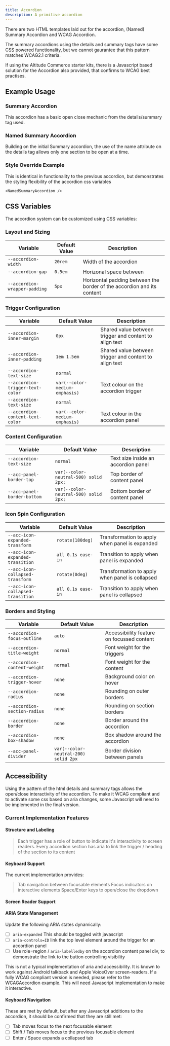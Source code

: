 ```yaml
---
title: Accordion
description: A primitive accordion
---
```





<Aside type="caution">

There are two HTML templates laid out for the accordion, (Named) Summary Accordion and WCAG Accordion. 

The summary accordions using the details and summary tags have some CSS powered functionality, but we cannot gaurantee that this pattern matches WCAG2.1 criteria.

If using the Altitude Commerce starter kits, there is a Javascript based solution for the Accordion also provided, that confirms to WCAG best practises.

</Aside>


## Example Usage

### Summary Accordion

This accordion has a basic open close mechanic from the details/summary tag used.

<ShowComponent filePath="./src/components/accordion/SummaryAccordion.html">
  <SummaryAccordion />
</ShowComponent>

### Named Summary Accordion

Building on the initial Summary accordion, the use of the name attribute on the details tag allows only one section to be open at a time.

<ShowComponent filePath="./src/components/accordion/NamedSummaryAccordion.html">
  <NamedSummaryAccordion />
</ShowComponent>

### Style Override Example

This is identical in functionality to the previous accordion, but demonstrates the styling flexibility of the accordion css variables

<ShowComponent filePath="./src/components/accordion/NamedSummaryAccordion.html">
  <div
    style={{
      '--accordion-gap': '0.5em',
      '--accordion-divider-width': 'none',
      '--accordion-radius': 'var(--radius-sm)',
      '--accordion-section-radius': 'var(--radius-sm)',
      '--accordion-box-shadow': 'var(--shadow-md)',
    }}

>

    <NamedSummaryAccordion />

  </div>
</ShowComponent>

## CSS Variables

The accordion system can be customized using CSS variables:

### Layout and Sizing

| Variable                      | Default Value | Description                                                            |
| ----------------------------- | ------------- | ---------------------------------------------------------------------- |
| `--accordion-width`           | `20rem`       | Width of the accordion                                                 |
| `--accordion-gap`             | `0.5em`       | Horizonal space between                                                |
| `--accordion-wrapper-padding` | `5px`         | Horizontal padding between the border of the accordion and its content |

### Trigger Configuration

| Variable                         | Default Value                  | Description                                            |
| -------------------------------- | ------------------------------ | ------------------------------------------------------ |
| `--accordion-inner-margin`       | `0px`                          | Shared value between trigger and content to align text |
| `--accordion-inner-padding`      | `1em 1.5em`                    | Shared value between trigger and content to align text |
| `--accordion-text-size`          | `normal`                       |                                                        |
| `--accordion-trigger-text-color` | `var(--color-medium-emphasis)` | Text colour on the accordion trigger                   |
| `--accordion-text-size`          | `normal`                       |                                                        |
| `--accordion-content-text-color` | `var(--color-medium-emphasis)` | Text colour in the accordion panel                     |

### Content Configuration

| Variable                    | Default Value                         | Description                         |
| --------------------------- | ------------------------------------- | ----------------------------------- |
| `--accordion-text-size`     | `normal`                              | Text size inside an accordion panel |
| `--acc-panel-border-top`    | `var(--color-neutral-500) solid 2px;` | Top border of content panel         |
| `--acc-panel-border-bottom` | `var(--color-neutral-500) solid 2px;` | Bottom border of content panel      |

### Icon Spin Configuration

| Variable                          | Default Value      | Description                                     |
| --------------------------------- | ------------------ | ----------------------------------------------- |
| `--acc-icon-expanded-transform`   | `rotate(180deg)`   | Transformation to apply when panel is expanded  |
| `--acc-icon-expanded-transition`  | `all 0.1s ease-in` | Transition to apply when panel is expanded      |
| `--acc-icon-collapsed-transform`  | `rotate(0deg)`     | Transformation to apply when panel is collapsed |
| `--acc-icon-collapsed-transition` | `all 0.1s ease-in` | Transition to apply when panel is collapsed     |

### Borders and Styling

| Variable                     | Default Value                        | Description                                |
| ---------------------------- | ------------------------------------ | ------------------------------------------ |
| `--accordion-focus-outline`  | `auto`                               | Accessibiility feature on focussed content |
| `--accordion-title-weight`   | `normal`                             | Font weight for the triggers               |
| `--accordion-content-weight` | `normal`                             | Font weight for the content                |
| `--accordion-trigger-hover`  | `none`                               | Background color on hover                  |
| `--accordion-radius`         | `none`                               | Rounding on outer borders                  |
| `--accordion-section-radius` | `none`                               | Rounding on section borders                |
| `--accordion-border`         | `none`                               | Border around the accordion                |
| `--accordion-box-shadow`     | `none`                               | Box shadow around the accordion            |
| `--acc-panel-divider`        | `var(--color-neutral-200) solid 2px` | Border division between panels             |

## Accessibility

Using the pattern of the html details and summary tags allows the open/close interactivity of the accordion. To make it WCAG compliant and to activate some css based on aria changes, some Javascript will need to be implemented in the final version.


### Current Implementation Features

#### Structure and Labeling

> Each trigger has a role of button to indicate it's interactivity to screen readers.
> Every accordion section has aria to link the trigger / heading of the section to its content

#### Keyboard Support

The current implementation provides:

> Tab navigation between focusable elements
> Focus indicators on interactive elements
> Space/Enter keys to open/close the dropdown

#### Screen Reader Support

#### ARIA State Management

Update the following ARIA states dynamically:

- [ ] `aria-expanded` This should be toggled with javascript
- [ ] `aria-controls=ID` link the top level element around the trigger for an accordion panel
- [ ] Use role=region / `aria-labelledby` on the accordion content panel div, to demonstrate the link to the button controlling visibility

This is not a typical implementation of aria and accessibility. It is known to work against Android talkback and Apple VoiceOver screen-readers. If a fully WCAG compliant version is needed, please refer to the WCAGAccordion example. This will need Javascript implementation to make it interactive.

#### Keyboard Navigation

These are met by default, but after any Javascript additions to the accordion, it should be confirmed that they are still met:

- [ ] Tab moves focus to the next focusable element
- [ ] Shift / Tab moves focus to the previous focusable element
- [ ] Enter / Space expands a collapsed tab

